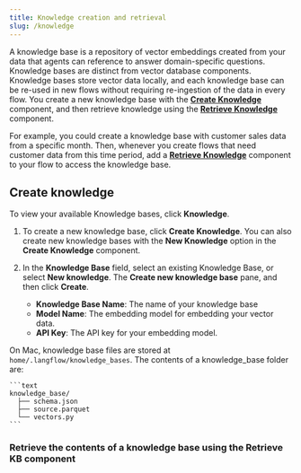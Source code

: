 ```yaml
---
title: Knowledge creation and retrieval
slug: /knowledge
---
```



A knowledge base is a repository of vector embeddings created from your data that agents can reference to answer domain-specific questions.
Knowledge bases are distinct from vector database components.
Knowledge bases store vector data locally, and each knowledge base can be re-used in new flows without requiring re-ingestion of the data in every flow.
You create a new knowledge base with the [**Create Knowledge**](/components-data#create-knowledge) component, and then retrieve knowledge using the [**Retrieve Knowledge**](/components-data#retrieve-knowledge) component.

For example, you could create a knowledge base with customer sales data from a specific month.
Then, whenever you create flows that need customer data from this time period, add a [**Retrieve Knowledge**](/components-data#retrieve-knowledge) component to your flow to access the knowledge base.

## Create knowledge

To view your available Knowledge bases, click <Icon name="Books" aria-hidden="true"/> **Knowledge**.

1. To create a new knowledge base, click <Icon name="Add" aria-hidden="true"/> **Create Knowledge**.
You can also create new knowledge bases with the <Icon name="Add" aria-hidden="true"/> **New Knowledge** option in the **Create Knowledge** component.
2. In the **Knowledge Base** field, select an existing Knowledge Base, or select <Icon name="Add" aria-hidden="true"/> **New knowledge**.
The **Create new knowledge base** pane, and then click **Create**.

    * **Knowledge Base Name**: The name of your knowledge base
    * **Model Name**: The embedding model for embedding your vector data.
    * **API Key**: The API key for your embedding model.

On Mac, knowledge base files are stored at `home/.langflow/knowledge_bases`.
The contents of a knowledge_base folder are:

    ```text
    knowledge_base/
      ├── schema.json
      ├── source.parquet
      └── vectors.py
    ```

### Retrieve the contents of a knowledge base using the Retrieve KB component

